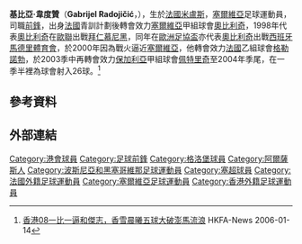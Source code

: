 {{Link style|time=2020-06-16T08:30:36+00:00}}
{{Infobox football biography
| name           = 基比亞 <br> Gabrijel Radojičić
| image          = 
| fullname       = Gabrijel Radojičić
| birth_date     = {{birth date and age|1973|10|09|df=y}}
| birth_place    = [[法國|法國]][[米盧斯|米盧斯]]
| height         = {{height|m=1.80}}
| position       = [[前鋒_(足球)|前鋒]]
| currentclub    = 
| clubnumber     = 
| youthyears1    = 
| youthclubs1    = 
| years1         = 1996–1999
| clubs1         = [[普列夫利亞礦工足球俱樂部|路達普列夫利亞]]
| caps1          = 83
| goals1         = 39
| years2         = 1999–2000
| clubs2         = [[:en:FK_Obilić|奧比利奇]]
| caps2          = 40
| goals2         = 15
| years3         = 2000
| clubs3         = [[:en:FK_FK_Milicionar|米里希奧納]]
| caps3          = 7
| goals3         = 2
| years4         = 2001
| clubs4         = [[:en:FK_Grenoble_Foot_38|格勒諾勃]]
| caps4          = 16
| goals4         = 4
| years5         = 
| clubs5         = 
| caps5          = 
| goals5         = 
| years6         = 2003
| clubs6         = [[:en:OFC_Belasitsa_Petrich|佩特里奇]]
| caps6          = 14
| goals6         = 4
| years7         = 2004
| clubs7         = [[拉德尼基足球俱樂部|拉尼奇]]
| caps7          = 13
| goals7         = 10
| years8         = 2004–2005
| clubs8         = [[:en:ESA_Brive|布里夫]]
| caps8          = 20
| goals8         = 3
| years9         = 2005
| clubs9         = [[:en:FK_Obilić|奧比利奇]]
| caps9          = 10
| goals9         = 1
| years10        = 2006
| clubs10        = [[:en:FK_FK_Vujić_Voda|胡哲]]
| caps10         = 12
| goals10        = 2
| years11        = 2006
| clubs11        = [[傑志體育會|傑志]]
| caps11         = 
| goals11        = 
| years12        = 2007
| clubs12        = [[澤尼察鋼鐵足球俱樂部|施拉克]]
| caps12         = 11
| goals12        = 2
| years13        = 2007–2009
| clubs13        = [[:en:FK_Sloga_Petrovac_na_Mlavi|塞爾維亞皮羅特]]
| caps13         = 51
| goals13        = 18
| years14        = 2009
| clubs14        = [[:en:FK_Palilulac_Beograd|貝爾格勒]]
| caps14         = 11
| goals14        = 1
| years15        = 2010
| clubs15        = [[:en:ASA_Issy|伊西]]
| caps15         = 4
| goals15        = 3
| nationalyears1 = 
| nationalteam1  = 
| nationalcaps1  = 
| nationalgoals1 = 
| pcupdate       = 
| ntupdate       = 
}}

'''基比亞·韋度贊'''（'''Gabrijel Radojičić'''，{{bd|1973年|10月19日||}}），生於[[法國|法國]][[米盧斯|米盧斯]]，[[塞爾維亞|塞爾維亞]]足球運動員，司職[[前鋒_(足球)|前鋒]]，出身[[法國|法國]]青訓計劃後轉會效力[[塞爾維亞|塞爾維亞]]甲組球會[[:en:FK_Obilić|奧比利奇]]，1998年代表[[:en:FK_Obilić|奧比利奇]]在[[歐聯|歐聯]]出戰[[拜仁慕尼黑|拜仁慕尼黑]]，同年在[[歐洲足協盃|歐洲足協盃]]亦代表[[:en:FK_Obilić|奧比利奇]]出戰[[西班牙|西班牙]][[馬德里體育會|馬德里體育會]]，於2000年因為戰火逼近[[塞爾維亞|塞爾維亞]]，他轉會效力[[法國|法國]]乙組球會[[:en:FK_Grenoble_Foot_38|格勒諾勃]]，於2003季中再轉會效力[[保加利亞|保加利亞]]甲組球會[[:en:OFC_Belasitsa_Petrich|佩特里奇]]至2004年季尾，在一季半裡為球會射入26球。<ref>[http://www.hkfa.com/news_details/3544 香港08一比一逼和傑志，香雪晨曦五球大破澎馬流浪]{{Dead link|date=2019年5月 |bot=InternetArchiveBot |fix-attempted=yes }} HKFA-News 2006-01-14</ref> 

==參考資料==   
{{reflist}}

==外部連結==

{{DEFAULTSORT:Radojicic, Gabrijel}}

[[Category:港會球員|Category:港會球員]]
[[Category:足球前鋒|Category:足球前鋒]]
[[Category:格洛堡球員|Category:格洛堡球員]]
[[Category:阿爾薩斯人|Category:阿爾薩斯人]]
[[Category:波斯尼亞和黑塞哥維那足球運動員|Category:波斯尼亞和黑塞哥維那足球運動員]]
[[Category:塞超球員|Category:塞超球員]]
[[Category:法國外籍足球運動員|Category:法國外籍足球運動員]]
[[Category:塞爾維亞足球運動員|Category:塞爾維亞足球運動員]]
[[Category:香港外籍足球運動員|Category:香港外籍足球運動員]]